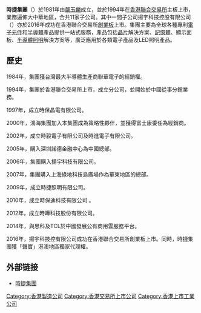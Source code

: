 {{Unreferenced|time=2019-06-02T08:42:38+00:00}}
{{Infobox company
| name = 時捷集團有限公司
| logo =
}}

'''時捷集團'''（{{hkex|1184}}）於1981年由[[嚴玉麟|嚴玉麟]]成立，並於1994年在[[香港聯合交易所|香港聯合交易所]]主板上市，業務遍佈大中華地區，合共11家子公司。其中一間子公司揚宇科技控股有限公司（{{hkex2|8113}}）亦於2016年成功在香港聯合交易所[[香港創業板|創業板]]上市。集團主要為全球各種專利[[電子元件|電子元件]]和[[半導體|半導體]]產品提供一站式服務，產品包括[[晶片|晶片]]解決方案、[[記憶體|記憶體]]、顯示面板、[[半導體照明|半導體照明]]解決方案等，廣泛應用於各類電子產品及LED照明產品。

==歷史==
1984年，集團獲台灣最大半導體生產商聯華電子的經銷權。

1994年，集團於香港聯合交易所上市，成立分公司，並開始於中國從事分銷業務。

1997年，成立時保晶電有限公司。

2000年，鴻海集團加入本集團成為策略性夥伴，並獲得富士康委任為經銷商。

2002年，成立時毅電子有限公司及時進電子有限公司。

2005年，購入深圳諾德金融中心為中國總部。

2006年，集團購入揚宇科技有限公司。

2007年，集團購入上海綠地科技島廣場作為華東地區的總部。

2009年，成立時捷照明有限公司。

2010年，成立時保迪科技有限公司 。

2012年，成立時曄科技股份有限公司。

2014年，與思科及TCL於中國發展公有商用雲服務平台。

2016年，揚宇科技控有限公司成功在香港聯合交易所創業板上市。同時，時捷集團獲「聲寶」港澳地區獨家代理權。

==外部链接==
*[http://www.sasdragon.com.hk 時捷集團] {{Wayback|url=http://www.sasdragon.com.hk/ |date=20210116105305 }}

[[Category:香港製造公司|Category:香港製造公司]]
[[Category:香港交易所上市公司|Category:香港交易所上市公司]]
[[Category:香港上市工業公司|Category:香港上市工業公司]]